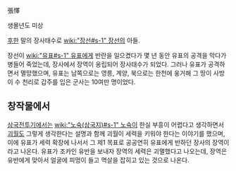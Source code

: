 張懌

생몰년도 미상

[[후한]] 말의 장사태수로 [[wiki:"장선#s-1" 장선]]의 아들.

장선이 [[wiki:"유표#s-1" 유표]]에게 반란을 일으켰다가 몇 년 동안 유표의 공격을 막다가 병들어 죽었는데, 장사에서 장역이 옹립되어 장사태수가 되었다. 그러나 유표가 공격하면서 멸망했으며, 유표는 남쪽으로는 영릉, 계양, 북으로는 한천에 웅거해 그 땅이 사방이 수 천리로 갑주를 입은 군사는 10여만 명이었다.

== 창작물에서 ==
[[삼국전투기]]에서는 [[wiki:"노숙(삼국지)#s-1" 노숙]]이 한실 부흥이 어렵다고 생각하면서 [[괴월]]도 그렇게 생각한다는 설명과 함께 괴월이 세력을 키워야 한다는 이야기를 했으며, 이에 유표가 세력 확장에 나서서 그 제1 목표로 공공연히 유표에게 반하던 장사의 장역이라고 나온다. 유표가 조카인 유반을 보내자 장역의 세력은 괴멸했다고 나오는데, 장역은 유반에게 맞아서 얼굴에 피멍이 들고 멱살을 잡히고 있는 것으로 나온다.
